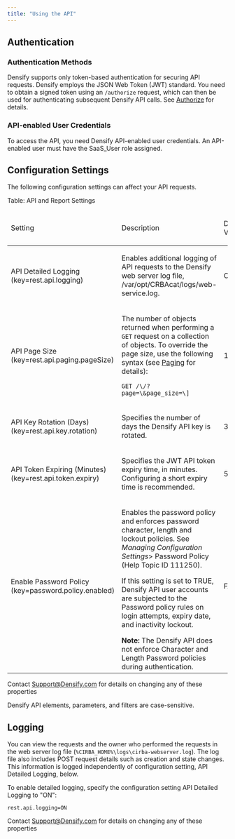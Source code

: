 ```yaml
---
title: "Using the API"
---
```


## Authentication

### Authentication Methods

Densify supports only token-based authentication for securing API requests. Densify employs the JSON Web Token (JWT) standard. You need to obtain a signed token using an `/authorize` request, which can then be used for authenticating subsequent Densify API calls. See [Authorize](./Authorize) for details.

### API-enabled User Credentials

To access the API, you need Densify API-enabled user credentials. An API-enabled user must have the SaaS\_User role assigned.

## Configuration Settings

The following configuration settings can affect your API requests.

Table: API and Report Settings

<table>
<col/>
<col/>
<col/>
<thead>
<tr>
<td>
<p>Setting</p>
</td>
<td>
<p>Description</p>
</td>
<td>
<p>Default Value</p>
</td>
</tr>
</thead>
<tr>
<td>
<p>API Detailed Logging<br/>(key=rest.api.logging)<br/><a name="kanchor36"></a></p>
</td>
<td>
<p>Enables additional logging of API requests to the <span class="mc-variable Document.Company variable">Densify</span> web server log file, /var/opt/CRBAcat/logs/web-service.log. </p>
</td>
<td>
<p>OFF</p>
</td>
</tr>
<tr>
<td>
<p>API Page Size<br/>(key=rest.api.paging.pageSize)<br/><a name="kanchor37"></a></p>
</td>
<td>
<p>The number of objects returned when performing a <code>GET</code> request on a collection of objects. To override the page size, use the following syntax (see <a class="RefToBookmark MCXref xref xrefRefToBookmark" href="/docs-api/WebHelp_Densify_API_Cloud/Content/API_Guide/Common_Operations#_Paging_2"><u>Paging</u></a> for details): </p>
<p><code>GET /\<resource object>/?page=\<pagenumber>&page_size=\<pagesize>]</code></p>
</td>
<td>
<p>100</p>
</td>
</tr>
<tr>
<td>
<p>API Key Rotation (Days)<br/>(key=rest.api.key.rotation)<a name="kanchor38"></a></p>
</td>
<td>
<p>Specifies the number of days the <span class="mc-variable Document.Densify variable">Densify</span> API key is rotated.</p>
</td>
<td>
<p>30</p>
</td>
</tr>
<tr>
<td>
<p>API Token Expiring (Minutes)<br/>(key=rest.api.token.expiry)<a name="kanchor39"></a></p>
</td>
<td>
<p>Specifies the JWT API token expiry time, in minutes. Configuring a short expiry time is recommended.</p>
</td>
<td>
<p>5</p>
</td>
</tr>
<tr>
<td>
<p>Enable Password Policy<br/>(key=password.policy.enabled)<a name="kanchor40"></a></p>
</td>
<td>
<p>Enables the password policy and enforces password character, length and lockout policies. See <i>Managing Configuration Settings</i>> <span class="CiRBAcharCrossreference">Password Policy</span> (Help Topic ID 111250).</p>
<p>If this setting is set to TRUE, <span class="mc-variable Document.API variable">Densify API</span> user accounts are subjected to the Password policy rules on login attempts, expiry date, and inactivity lockout.</p>
<Note><b>Note: </b>The <span class="mc-variable Document.API variable">Densify API</span> does not enforce Character and Length Password policies during authentication.</Note>
</td>
<td>
<p>FALSE</p>
</td>
</tr>
</table>

Contact Support@Densify.com for details on changing any of these properties

<Note>
Densify API elements, parameters, and filters are case-sensitive.
</Note>

## Logging

You can view the requests and the owner who performed the requests in the web server log file (`%CIRBA_HOME%\logs\cirba-webserver.log`). The log file also includes POST request details such as creation and state changes. This information is logged independently of configuration setting, API Detailed Logging, below.

To enable detailed logging, specify the configuration setting API Detailed Logging to "ON":

```
rest.api.logging=ON
```

Contact Support@Densify.com for details on changing any of these properties
